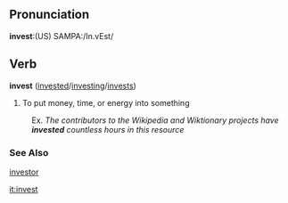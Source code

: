 ==Pronunciation==
'''invest''':(US) SAMPA:/In.vEst/

==Verb==
'''invest''' ([[invested]]/[[investing]]/[[invests]])

# To put money, time, or energy into something
:Ex. <i>The contributors to the Wikipedia and Wiktionary projects have <b>invested</b> countless hours in this resource</i>

===See Also===
[[investor]]

[[it:invest]]